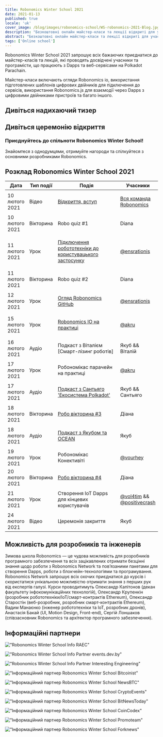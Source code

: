```yaml
---
title: Robonomics Winter School 2021
date: 2021-01-13
published: true
locale: 'uk'
cover_image: /blog/images/robonomics-school/WS-robonomics-2021-Blog.jpg
description: "Безкоштовні онлайн майстер-класи та лекції відкриті для учасників. Спробуйте створити Dapps та веб-сервіси для IoT на Polkadot Parachain під час Robonomics Winter School 2021 (з 10 по 24 лютого)"
abstract: "Безкоштовні онлайн майстер-класи та лекції відкриті для учасників. Спробуйте створити Dapps та веб-сервіси для IoT на Polkadot Parachain під час Robonomics Winter School з 10 по 24 лютого 2021 року"
tags: ['Online school']
---
```


<PostExpiredInfo/>

Robonomics Winter School 2021 запрошує всіх бажаючих приєднатися до майстер-класів та лекцій, які проводять досвідчені учасники та програмісти, що працюють з Dapps та веб-сервісами на Polkadot Parachain.

Майстер-класи включають огляди Robonomics io, використання підготовлених шаблонів цифрових двійників для підключення до сервісів, використання Robonomics.js для взаємодії через Dapps з цифровими двійниками пристроїв та багато іншого.

## Дивіться надихаючий тизер

<section class="animate-inside">

<YouTube id="https://youtu.be/RbNJ4ozUGXE" posterQuality="max"/>

</section>

## Дивіться церемонію відкриття

<section class="animate-inside">

<YouTube id="https://youtu.be/kQaSwNYHJQ8E" posterQuality="max"/>

</section>

<section class="animate-inside">
<TextCard icon="/icons/icon-forum.png" link="https://discord.gg/5UWNGNaAUf">

### Приєднуйтесь до спільноти Robonomics Winter School!
Знайомтеся з однодумцями, отримуйте нагороди та спілкуйтеся з основними розробниками Robonomics.

</TextCard>
</section>

## Розклад Robonomics Winter School 2021

<table class="mobile fullwidth">
<thead>
<tr>
<th style="width:110px">Дата</th>
<th style="width:110px">Тип події</th>
<th style="min-width:190px">Подія</th>
<th>Учасники</th>
</tr>
</thead>
<tbody>

<tr>
<td data-th="THE OPENING CEREMONY">10 лютого 2021</td>
<td>Відео</td>
<td data-th="Watch the video:">

[Відкриття, вступ](https://wiki.robonomics.network/docs/wschool2021-intro)

</td>
<td data-th="Contributors:">

[Вся команда Robonomics](https://github.com/airalab)

</td>
</tr>

<tr>
<td data-th="ROBO QUIZ #1">10 лютого 2021</td>
<td>Вікторина</td>
<td>Robo quiz #1</td>
<td data-th="Contributors:">Diana</td>
</tr>

<tr>
<td data-th="CONNECT ROBOTICS TO USER APP">11 лютого 2021</td>
<td>Урок</td>
<td data-th="Go throw the lesson:">

[Підключення робототехніки до користувацького застосунку](https://wiki.robonomics.network/docs/wschool2021-connect-robotics-to-user-app/)

</td>
<td data-th="Contributor:">

[@ensrationis](https://github.com/ensrationis)

</td>
</tr>

<tr>
<td data-th="ROBO QUIZ #2">11 лютого 2021</td>
<td>Вікторина</td>
<td>Robo quiz #2</td>
<td data-th="Contributors:">Diana</td>
</tr>

<tr>
<td data-th="ROBONOMICS GITHUB OVERVIEW">12 лютого 2021</td>
<td>Урок</td>
<td data-th="Go throw the lesson:">

[Огляд Robonomics GitHub](https://wiki.robonomics.network/docs/wschool2021-robonomics-github-overview)

</td>
<td data-th="Contributor:">

[@ensrationis](https://github.com/ensrationis)

</td>
</tr>

<tr>
<td data-th="ROBONOMICS IO IN PRACTICE">15 лютого 2021</td>
<td>Урок</td>
<td data-th="Go throw the lesson:">

[Robonomics IO на практиці](https://wiki.robonomics.network/docs/wschool2021-robonomics-io-in-practice)

</td>
<td data-th="Contributor:">

[@akru](https://github.com/akru)

</td>
</tr>

<tr>
<td data-th="PODCAST with Vitaly [Smart-lease of Robots]">16 лютого 2021</td>
<td>Аудіо</td>
<td data-th="Аудіо на Youtube:">

Подкаст з Віталієм [Смарт-лізинг роботів]

</td>
<td data-th="Автор:">Якуб && Віталій</td>
</tr>


<tr>
<td data-th="РОБОНОМІКАС ПАРАЧЕЙН НА ПРАКТИЦІ">17 лютого 2021</td>
<td>Урок</td>
<td>Робономікас парачейн на практиці</td>
<td data-th="Автор:">

[@akru](https://github.com/akru)

</td>
</tr>

<tr>
<td data-th="ПОДКАСТ з Сантьяго 'Екосистема Polkadot'">17 лютого 2021</td>
<td>Аудіо</td>
<td data-th="Аудіо на Youtube:">

[Подкаст з Сантьяго 'Екосистема Polkadot'](https://url.today/74)

</td>
<td data-th="Автори:">Якуб && Сантьяго</td>
</tr>


<tr>
<td data-th="РОБО ВІКТОРИНА #3">18 лютого 2021</td>
<td>Вікторина</td>
<td data-th="Приєднуйтесь у Discord:">

[Робо вікторина #3](https://discord.gg/5UWNGNaAUf)

</td>
<td data-th="Автори:">Діана</td>
</tr>

<tr>
<td data-th="ПОДКАСТ з Якубом та OCEAN">18 лютого 2021</td>
<td>Аудіо</td>
<td>

[Подкаст з Якубом та OCEAN](https://url.today/75)

</td>
<td data-th="Автори:">Якуб</td>
</tr>


<tr>
<td data-th="РОБОНОМІКАС КОНЕКТИВІТІ">19 лютого 2021</td>
<td>Урок</td>
<td>Робономікас Конективіті</td>
<td data-th="Автор:">

[@vourhey](https://github.com/Vourhey)

</td>
</tr>

<tr>
<td data-th="РОБО ВІКТОРИНА #4">20 лютого 2021</td>
<td>Вікторина</td>
<td data-th="Приєднуйтесь у Discord:">

[Робо вікторина #4](https://discord.gg/5UWNGNaAUf)

</td>
<td data-th="Автори:">Діана</td>
</tr>


<tr>
<td data-th="BUILD IOT DAPPS FOR END USERS">21 лютого 2021</td>
<td>Урок</td>
<td>Створення IoT Dapps для кінцевих користувачів</td>
<td data-th="Contributors:">

[@vol4tim](https://github.com/vol4tim) && [@positivecrash](https://github.com/positivecrash)

</td>
</tr>

<tr>
<td data-th="CLOSING CEREMONY">24 лютого 2021</td>
<td>Відео</td>
<td>Церемонія закриття</td>
<td data-th="Contributors:">Якуб</td>
</tr>

</tbody>
</table>


## Можливість для розробників та інженерів

Зимова школа Robonomics — це чудова можливість для розробників програмного забезпечення та всіх зацікавлених отримати безцінні знання щодо роботи з Robonomics Network та пов’язаними пакетами для створення Dapps, роботи з блокчейн-технологіями та програмування. Robonomics Network запрошує всіх охочих приєднатися до курсів і скористатися унікальною можливістю отримати знання з перших рук від експертів галузі. Курси проводитимуть Олександр Капітонов (декан факультету інфокомунікаційних технологій), Олександр Крупенкін (розробник робототехніки/IoT/смарт-контрактів Ethereum), Олександр Старостін (веб-розробник, розробник смарт-контрактів Ethereum), Вадим Манаєнко (інженер робототехніки та IoT, розробник дронів), Анастасія Бакай (UI, Motion Design, Front-end), Сергій Лоншаков (співзасновник Robonomics та архітектор програмного забезпечення).


## Інформаційні партнери

<section class="grid-4 animate-inside">

<TextCard orientation="vertical" link="https://raec.ru" classList="pin">

!["Robonomics Winter School Info RAEC"](/blog/images/robonomics-school/raec.png)

</TextCard>

<TextCard orientation="vertical" link="https://events.dev.by/robonomics-winter-school">

!["Robonomics Winter School Info Partner events.dev.by"](/blog/images/robonomics-school/dev-logo-brand.png)

</TextCard>

<TextCard orientation="vertical" link="https://interestingengineering.com/events/robonomics-winter-school-2021">

!["Robonomics Winter School Info Partner Interesting Engineering"](/blog/images/robonomics-school/interestingengineering.png)

</TextCard>

<TextCard orientation="vertical" link="https://bitcoinist.com/robonomics-winter-school-2021-master-classes-and-lectures-open-for-attendees/">

!["Інформаційний партнер Robonomics Winter School Bitcoinist"](/blog/images/robonomics-school/bitcoinist.png)

</TextCard>

<TextCard orientation="vertical" link="https://www.newsbtc.com/press-releases/robonomics-winter-school-2021-master-classes-and-lectures-open-for-attendees/">

!["Інформаційний партнер Robonomics Winter School NewsBTC"](/blog/images/robonomics-school/newsbtc.jpg)

</TextCard>

<TextCard orientation="vertical" link="https://cryptoevents.global/">

!["Інформаційний партнер Robonomics Winter School CryptoEvents"](/blog/images/robonomics-school/cryptoevents-logo.png)

</TextCard>

<TextCard orientation="vertical" link="https://bitnewstoday.com">

!["Інформаційний партнер Robonomics Winter School BitNewsToday"](/blog/images/robonomics-school/BNT.png)

</TextCard>

<TextCard orientation="vertical" link="https://coincodex.com/">

!["Інформаційний партнер Robonomics Winter School CoinCodex"](/blog/images/robonomics-school/coincodex.png)

</TextCard>

<TextCard orientation="vertical" link="https://www.youtube.com/channel/UCrvyFYM29oQ-EAejZgYqmWA">

!["Інформаційний партнер Robonomics Winter School Promoteam"](/blog/images/robonomics-school/Promoteam.png)

</TextCard>

<TextCard orientation="'vertical'" link="https://forknews.io/">

!["Інформаційний партнер Robonomics Winter School Forknews"](/blog/images/robonomics-school/forknews_io.png)

</TextCard>

</section>
